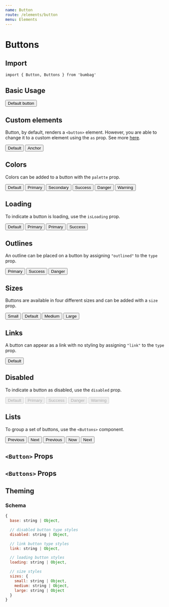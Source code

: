 ```yaml
---
name: Button
route: /elements/button
menu: Elements
---
```



# Buttons

## Import

`import { Button, Buttons } from 'bumbag'`

## Basic Usage

<Playground>
  <Button>Default button</Button>
</Playground>

## Custom elements

Button, by default, renders a `<button>` element.
However, you are able to change it to a custom element using the `as` prop. See more [here](https://reakit.io/components/button).

<Playground>
  <Buttons>
    <Button>Default</Button>
    <Button as="a" href="#">Anchor</Button>
  </Buttons>
</Playground>

## Colors

Colors can be added to a button with the `palette` prop.

<Playground>
  <Buttons>
    <Button>Default</Button>
    <Button palette="primary">Primary</Button>
    <Button palette="secondary">Secondary</Button>
    <Button palette="success">Success</Button>
    <Button palette="danger">Danger</Button>
    <Button palette="warning">Warning</Button>
  </Buttons>
</Playground>

## Loading

To indicate a button is loading, use the `isLoading` prop.

<Playground>
  <Buttons>
    <Button isLoading>Default</Button>
    <Button palette="primary" isLoading>Primary</Button>
    <Button palette="primary" isLoading type="link">Primary</Button>
    <Button palette="success" isLoading type="outlined">Success</Button>
  </Buttons>
</Playground>

## Outlines

An outline can be placed on a button by assigning `"outlined"` to the `type` prop.

<Playground>
  <Buttons>
    <Button palette="primary" type="outlined">Primary</Button>
    <Button palette="success" type="outlined">Success</Button>
    <Button palette="danger" type="outlined">Danger</Button>
  </Buttons>
</Playground>

## Sizes

Buttons are available in four different sizes and can be added with a `size` prop.

<Playground>
  <Buttons>
    <Button size="small">Small</Button>
    <Button>Default</Button>
    <Button size="medium">Medium</Button>
    <Button size="large">Large</Button>
  </Buttons>
</Playground>

## Links

A button can appear as a link with no styling by assigning `"link"` to the `type` prop.

<Playground>
  <Button palette="primary" type="link">Default</Button>
</Playground>


## Disabled

To indicate a button as disabled, use the `disabled` prop.

<Playground>
  <Buttons>
    <Button disabled>Default</Button>
    <Button palette="primary" disabled>Primary</Button>
    <Button palette="success" disabled>Success</Button>
    <Button palette="danger" disabled>Danger</Button>
    <Button palette="warning" disabled>Warning</Button>
  </Buttons>
</Playground>

## Lists

To group a set of buttons, use the `<Buttons>` component.

<Playground>
  <Buttons>
    <Button>Previous</Button>
    <Button>Next</Button>
  </Buttons>
  <Buttons isGrouped marginTop="1rem">
    <Button>Previous</Button>
    <Button>Now</Button>
    <Button>Next</Button>
  </Buttons>
</Playground>

## `<Button>` Props

<PropsTable of={ButtonProps} />

## `<Buttons>` Props

<PropsTable of={Buttons} />

## Theming

### Schema

```jsx
{
  base: string | Object,

  // disabled button type styles
  disabled: string | Object,

  // link button type styles
  link: string | Object,

  // loading button styles
  loading: string | Object,

  // size styles
  sizes: {
    small: string | Object,
    medium: string | Object,
    large: string | Object
  }
}
```
